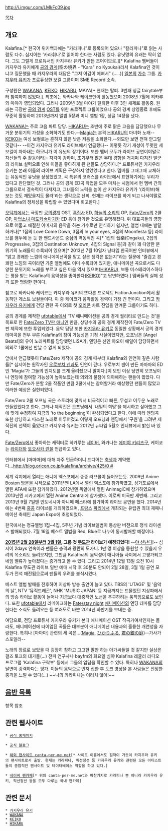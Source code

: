 http://i.imgur.com/LMkFc09.jpg

[[목차]]

== 개요 ==
Kalafina.[* 한국어 위키백과에는 "카라피나"로 등록되어 있으나 "칼라피나"로 읽는 사람도 다수. 심지어는 '카라휘나'로 읽어야 한다는 사람도 있다. 유닛명의 유래는 딱히 없다. 그도 그럴게 프로듀서인 카지우라 유키가 만든 조어이므로.][* Kalafina 멤버들이 카지우라 유키에게 [[공의 경계]](空の境界 - "Kara" no Kyoukai)라서 Kalafina인 것이냐고 질문했을 때 카지우라의 대답은 "그저 어감이 예뻐서" (.....)] [[일본]]의 [[가수]] 그룹. [[카지우라 유키]]가 프로듀싱한 보컬 그룹이며 SME Record 소속.

구성원은 [[WAKANA]], [[KEIKO]], [[HIKARU]], MAYA[* 현재는 탈퇴. 3번째 싱글 fairytale부터 참여하지 않았다.]. 최초에는 와카나와 케이코만이 활동했으며 2008년 7월에 히카루와 마야가 영입되었다. 그러나 2009년 3월 마야가 탈퇴한 이후 3인 체제로 활동중. 원래는 극장판 [[공의 경계]] [[OST]]를 위한 프로젝트 그룹이었으나 공의 경계 상영종료 후에도 꾸준히 활동하며 2013년까지 앨범 5장과 미니 앨범 1장, 싱글 14장을 냈다.

[[WAKANA]]는 주로 고음 파트 담당. [[HIKARU]]는 초반에 주로 맑은 고음을 담당했으나 무거운 분위기의 가성을 소화하기도 한다.--[[Magia]]는 본격 [[HIKARU]]의 마녀화 노래-- [[KEIKO]]는 여성 보컬로는 흔하지 않은 낮은 저음을 소화한다.--외모만 보면 전혀 안그럴것같다-- --이건 카지우라 유키도 라이브에서 언급했다--
이렇듯 각기 개성이 뚜렷한 세 보컬이 자아내는 하모니가 이 유닛의 장기이다.
또한 멤버 모두가 라이브 공연이야말로 자신들의 주 활동이라는 자각이 강하며, 초기부터 많은 무대 경험을 거치며 다져진 발군의 라이브 실력으로 인해 이들을 좋아하게 된 팬들도 상당하다.[* 프로듀서인 카지우라 유키는 본래 이들의 라이브 계획은 구상하지 않았었다고 한다. 멤버를 그때그때 교체하는 유동적인 유닛을 상정했었고, 곡 특유의 코러스를 라이브에서 표현하기에는 무리가 있다고 판단했던 것. 그러나 공의 경계 ED곡 작업을 모두 마치는 시점에서 현 멤버 간의 그룹으로서 결속력이 다져지고, 그녀들의 노력을 높이 산 카지우라 유키가 '(라이브)해보는 것도 재밌을지도 몰라'라는 생각으로 선회. 현재는 라이브를 하게 되고 나서야말로 Kalafina의 정체성을 확립할 수 있었다며 회고한다.]   

[[오덕]]계에서는 극장판 [[공의경계]] OST, [[흑집사]] ED, [[하늘의 소리]]의 OP, [[Fate/Zero]]의 2쿨 OP, [[마법소녀 마도카☆마기카]] ED 등에 참가한 것으로 유명해졌다. 
위 대표곡들의 영향으로 어둡고 애절한 이미지의 음악을 하는 가수로만 인식하기 쉽지만, 앨범 내에는 발랄하거나[* 1집의 Love Come Down, 3집의 In your eyes, 4집의 Moonfesta 등] 라이브를 염두에 둔 듯 한 밴드사운드 중심의 역동적인 곡[* 1집의 音樂(Ongaku), 2집의 Progressive, 3집의 Destination Unknown, 4집의 Signal 등]과 같이 꽤 다양한 분위기의 노래들이 수록되어 있으며[* 2013년 7월 10일자 냥타입 한국어판 인터뷰에서 "밝고 경쾌한 느낌의 애니메이션곡을 맡고 싶은 생각은 없는지"라는 질문에 "즐겁고 경쾌한 느낌의 곡이라면 기존 앨범에도 이미 수록되어 있지만, 애니메이션 곡으로서도 다양한 분위기의 노래를 부르고 싶은 마음 역시 있으며([[HIKARU]]), 보통 미스테리어스하다는 평을 받는 Kalafina의 음악성을 좋아한다([[KEIKO]])"고 답변하였다.] 멤버들의 실제 성격 또한 명랑한 편이다.

참고로 와카나와 케이코는 카지우라 유키의 또다른 프로젝트 FictionJunction에서 활동하던 게스트 보컬들이다. 이 중 케이코가 음악활동 경력이 가장 긴 편이다. 그리고 [[카지우라 유키]]에게 건담 관련 곡 이외로 첫 [[오리콘]] 차트 진입을 안겨준 그룹이기도 하다.

공의 경계를 제작한 [[ufotable]]에서 'TV 애니메이션을 공의 경계 퀄리티로 만드는 것'을 목표로 한 [[Fate/Zero/애니메이션| Fate/Zero TV판 애니]]인 만큼, 상당수의 공의 경계 제작진이 Fate/Zero TV판 제작에 또한 투입되었다. 음악 담당 또한 [[카지우라 유키]]로 동일한 상황에서 공의 경계 테마곡을 전부 부른 Kalafina의 참여 가능성은 기정 사실이었지만, 오프닝은 [Angel Beats!]의 유이 노래파트를 담당했던 LiSA가, 엔딩은 신인 아오이 에일이 담당하면서 의외로 1쿨에선 만날 수 없게 되었다. 

앞에서 언급했듯이 Fate/Zero 제작에 공의 경계 때부터 Kalafina와 인연이 깊은 사람들[* 심지어는 원작자인 [[우로부치 겐]]과도 인연이 깊다. 우로부치 겐이 만든 마마마의 ED인 'Magia'가 그들의 인지도를 크게 올려줬으니 말이다.]이 모인 이상 당연히 오프닝이나 엔딩에 참여할 가능성이 높아보였는데 의외의 불참에 의아해하는 팬들이 많았다. 다만 Fate/Zero가 분할 2쿨 작품인 만큼 2쿨에서는 참여할거라 예상했던 팬들이 많았고 이러한 예상은 실현되었다.

Fate/Zero 2쿨 오프닝 곡은 스토리에 맞춰서 비극적이고 빠른, 무섭고 어두운 노래로 만들었었다고 한다. 그러나 제작진은 오프닝에서 '내일의 희망'을 제시하고 싶어했고 그에 맞게 수정하여 지금의 'to the beginning'이 완성되었다고 한다. 이에 따라 엔딩곡 또한 상냥하고 따스한 노래로 이루어졌고 이렇게 오프닝과 엔딩에서 '구원'을 그려낸 제작진의 선택이 옳았다고 카지우라 유키는 2012년 뉴타입 5월호 인터뷰에서 밝힌 바 있다. 

[[Fate/Zero]]에서 좋아하는 캐릭터로 히카루는 [[세이버]], 와카나는 [[에미야 키리츠구]], 케이코는 [[라이더]]와 [[토오사카 린]]을 언급하고 있다. 

인터뷰에서 [마마마]에 대해 자주 언급하더니 드디어는 [[큐베|축생]]과 계약했다...[[http://blog.oricon.co.jp/kalafina/archive/425/0 #]]

세계 각지에서 열리는 애니메 엑스포에서 종종 러브콜이 들어오는듯. 2009년 Anime Boston 방문을 시작으로 2011년엔 LA에서 열린 엑스포에 참가하였고, 싱가포르에서 열린 AFA에 또한 참가하였다. 2012년엔 독일에서 열린 AnimagiC에 참가하였으며 2013년엔 시카고에서 열린 Anime Central에 참가했다. 이로써 미국만 세번째. 그리고 2013년 9월 7일엔 인도네시아 아니메 페스타에 참가하여 라이브 공연을 했다. 2014년에는 4번째 [[홍콩]] 라이브를 개최하였으며, [[프랑스]] [[파리]]에서 개최되는 유럽권 최대 재패니메이션 축제인 Japan Expo에 초청되었다.

한국에서는 정규앨범 1집~4집, 5주년 기념 라이브앨범이 통상판 버전으로 정식 라이센스 발매되었다. 7월 16일 베스트 앨범을 Red, Blue로 나누어 동시발매할 예정이다.

'''[[2015년]] [[2월 28일]]부터 [[3월 1일]], 그룹 첫 [[무도관]] 라이브가 예정되었다!''' --[[야 신난다]]!-- 심지어 2days 연속이라 팬들은 충격과 광란의 도가니. 1만 명 이상을 동원할 수 있을지 우려의 목소리도 들려오지만, 그만큼 Kalafina의 음악성이 매니아들 사이에서 고평가되고 네임 밸류가 높아졌다는 증거라고 볼 수 있다.
그리고 2014년 12월 13일 오전 10시 Kalafina 무도관 라이브 일반 예매 시작 후 30분도 안되어 2월 28일, 3월 1일 공연 모두가 전석 매진됨으로써 팬들의 우려를 불식시켰다.   

베스트 앨범 발매를 전후하여 지상파 방송 출연이 늘고 있다. TBS의 'UTAGE' 및 '음악의 날', NTV '뮤직드래곤', NHK 'MUSIC JAPAN' 등 지금까지는 드물었던 지상파에서의 방송 라이브 활동이 늘어나 지금보다 대중적인 노선을 추구하려는 움직임으로도 보인다. 또한 [[ufotable]]에서 리메이크하는 [[Fate/stay night]] [[애니메이션]]의 엔딩 테마를 담당한다는 소식도 들려오는 등 여러모로 바쁜 2014년 하반기를 보내는 중.

여담으로, 전담 프로듀서 카지우라 유키가 본디 애니메이션 OST 작곡가여서인지는 몰라도, 애니메이션에 타이업된 곡들은 대부분이 애니메이션 내용과의 훌륭한 개연성을 자랑한다. 특히나 [마마마] 관련의 세 곡은...([[Magia]], [[ひかりふる]], [[君の銀の庭]])--가사가 스포일러--

노래의 장르로 보았을 때 굉장히 참하고 고고한 말만 하는 아가씨들일 것 같지만 실상은 걸즈 토크의 대가들(...) 전파 연구사나 bayfm의 화요일 심야 Kalafina 레귤러 라디오 프로그램 'Kalafina 구락부' 등에서 그들의 입담을 확인할 수 있다. 특히나 [[WAKANA]]의 달변이 강력하다는 평가. 이들의 음악으로 먼저 접한 후 토크 영상을 본 사람들은 진정한 충격을 느낄 수 있다(...) ~~나의 카라피나는 이러치 않아!~~

== [[Kalafina/음반 목록|음반 목록]] ==
항목 참조

== 관련 웹사이트 ==
 * [http://www.kalafina.jp/ 공식 홈페이지]

 * [http://blog.oricon.co.jp/kalafina/ 공식 블로그]

 * [http://canta-per-me.net/ 해외 팬사이트 canta-per-me.net][* 사이트 이름에서도 짐작이 가듯이 카지우라 유키의 팬사이트로서 출발. 현재는 카라피나, 픽션정션 등 카지우라 유키와 관련된 모든 아티스트들의 종합적인 팬사이트 및 데이터베이스 역할을 하고 있다.]

 * [http://cafe.naver.com/ykfictionfina/ 네이버 팬카페][* 위의 canta-per-me.net과 마찬가지로 카라피나 뿐 아니라 카지우라 유키, 픽션정션 등을 모두 다루는 국내 팬카페]


== 관련 문서 ==
 * [[카지우라 유키]]
 * [[WAKANA]]
 * [[KEIKO]]
 * [[HIKARU]]
